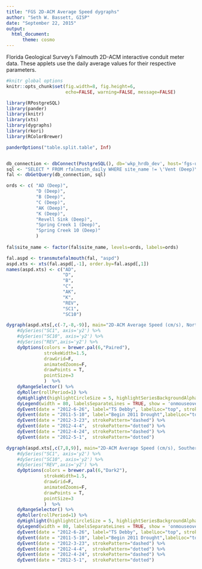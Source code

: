 ```yaml
---
title: "FGS 2D-ACM Average Speed dygraphs"
author: "Seth W. Bassett, GISP"
date: "September 22, 2015"
output:
  html_document:
      theme: cosmo
---
```


Florida Geological Survey's Falmouth 2D-ACM interactive conduit meter data. These applets use the daily average values for their respective parameters.

```r
#knitr global options
knitr::opts_chunk$set(fig.width=8, fig.height=6,
                      echo=FALSE, warning=FALSE, message=FALSE)
```
```r
library(RPostgreSQL)
library(pander)
library(knitr)
library(xts)
library(dygraphs)
library(rkori)
library(RColorBrewer)

panderOptions("table.split.table", Inf)


db_connection <- dbConnect(PostgreSQL(), db='wkp_hrdb_dev', host='fgs-usrv', user='wkp_user', password='wkp_user')
sql <- "SELECT * FROM rfalmouth_daily WHERE site_name != \'Vent (Deep)\' AND var=\'aspd\';"
fal <- dbGetQuery(db_connection, sql)

ords <- c( "AD (Deep)",
           "D (Deep)",
           "B (Deep)",
           "C (Deep)",
           "AK (Deep)",
           "K (Deep)",
           "Revell Sink (Deep)",
           "Spring Creek 1 (Deep)",
           "Spring Creek 10 (Deep)"
           )
           
fal$site_name <- factor(fal$site_name, levels=ords, labels=ords)

```
```r
fal.aspd <- transmutefalmouth(fal, "aspd")
aspd.xts <- xts(fal.aspd[,-1], order.by=fal.aspd[,1])
names(aspd.xts) <- c("AD",
                     "D",
                     "B",
                     "C",
                     "AK",
                     "K",
                     "REV",
                     "SC1",
                     "SC10")

dygraph(aspd.xts[,c(-7,-8,-9)], main="2D-ACM Average Speed (cm/s), Northern Group", group="a") %>% 
    #dySeries("SC1", axis='y2') %>% 
    #dySeries("SC10", axis='y2') %>% 
    #dySeries("REV",axis='y2') %>%
    dyOptions(colors = brewer.pal(6,"Paired"),
              strokeWidth=1.5, 
              drawGrid=F, 
              animatedZooms=F,
              drawPoints = T,
              pointSize=3
              )  %>%
    dyRangeSelector() %>% 
    dyRoller(rollPeriod=1) %>% 
    dyHighlight(highlightCircleSize = 5, highlightSeriesBackgroundAlpha = 0.5) %>%
    dyLegend(width = 80, labelsSeparateLines = TRUE, show = 'onmouseover', showZeroValues=T, hideOnMouseOut=T) %>%
    dyEvent(date = "2012-6-26", label="TS Debby", labelLoc="top", strokePattern="dashed") %>%
    dyEvent(date = "2011-5-10", label="Begin 2011 Drought",labelLoc="top", strokePattern="dotted") %>%
    dyEvent(date = "2012-3-23", strokePattern="dashed") %>%
    dyEvent(date = "2012-4-4",  strokePattern="dotted") %>%
    dyEvent(date = "2012-4-24", strokePattern="dashed") %>%
    dyEvent(date = "2012-5-1",  strokePattern="dotted")
```
```r
dygraph(aspd.xts[,c(7,8,9)], main="2D-ACM Average Speed (cm/s), Southern Group", group="a") %>% 
    #dySeries("SC1", axis='y2') %>% 
    #dySeries("SC10", axis='y2') %>% 
    #dySeries("REV",axis='y2') %>%
    dyOptions(colors = brewer.pal(6,"Dark2"),
              strokeWidth=1.5, 
              drawGrid=F, 
              animatedZooms=F,
              drawPoints = T,
              pointSize=3
              )  %>%
    dyRangeSelector() %>% 
    dyRoller(rollPeriod=1) %>% 
    dyHighlight(highlightCircleSize = 5, highlightSeriesBackgroundAlpha = 0.5) %>%
    dyLegend(width = 80, labelsSeparateLines = TRUE, show = 'onmouseover', showZeroValues=T, hideOnMouseOut=T) %>%
    dyEvent(date = "2012-6-26", label="TS Debby", labelLoc="top", strokePattern="dashed") %>%
    dyEvent(date = "2011-5-10", label="Begin 2011 Drought",labelLoc="top", strokePattern="dotted") %>%
    dyEvent(date = "2012-3-23", strokePattern="dashed") %>%
    dyEvent(date = "2012-4-4",  strokePattern="dotted") %>%
    dyEvent(date = "2012-4-24", strokePattern="dashed") %>%
    dyEvent(date = "2012-5-1",  strokePattern="dotted")
```